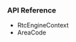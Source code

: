<PlatformWrapper platform="react-native">

### API Reference

* <Link to = "{{global.API_REF_RN_ROOT_VOICE}}/rtc_api_data_type.html#class_rtcengineconfig_ng">RtcEngineContext</Link>
* <Link to = "{{global.API_REF_RN_ROOT_VOICE}}/rtc_api_data_type.html#enum_areacode">AreaCode</Link>

</PlatformWrapper>